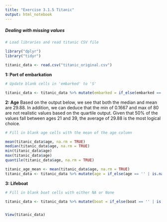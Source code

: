 ```yaml
---
title: "Exercise 3.1.5 Titanic"
output: html_notebook
---
```


##### *Dealing with missing values*

```r
# Load libraries and read titanic CSV file

library("dplyr")
library("tidyr")

titanic_data <- read.csv("titanic_original.csv")
```


**1: Port of embarkation**
```r
# Update blank cells in 'embarked' to 'S'

titanic_data <- titanic_data %>% mutate(embarked = if_else(embarked == '', "S", as.character(embarked)))

```


**2: Age**
Based on the output below, we see that both the median and mean are 29.88. In addition, we can deduce that the min of 0.1667 and max of 80 are not realistic values based on the quartile output. Given that 50% of the values fall between ages 21 and 39, the average of 29.88 is the most logical choice. 
```r
# Fill in blank age cells with the mean of the age column 

mean(titanic_data$age, na.rm = TRUE)
median(titanic_data$age, na.rm = TRUE)
min(titanic_data$age)
max(titanic_data$age)
quantile(titanic_data$age, na.rm = TRUE)

titanic_age_mean <- mean(titanic_data$age, na.rm = TRUE)
titanic_data <- titanic_data %>% mutate(age = if_else(age == '' | is.na(age) , titanic_age_mean, age))


```


**3: Lifeboat**
```r
# Fill in blank boat cells with either NA or None 

titanic_data <- titanic_data %>% mutate(boat = if_else(boat == '' | is.na(boat) ,"None", as.character(boat)))


View(titanic_data)


```


